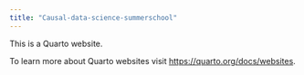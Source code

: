 ```yaml
---
title: "Causal-data-science-summerschool"
---
```


This is a Quarto website.

To learn more about Quarto websites visit <https://quarto.org/docs/websites>.
